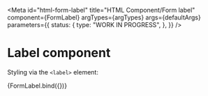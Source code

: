<!-- @license CC0-1.0 -->


<Meta
  id="html-form-label"
  title="HTML Component/Form label"
  component={FormLabel}
  argTypes={argTypes}
  args={defaultArgs}
  parameters={{
    status: {
      type: "WORK IN PROGRESS",
    },
  }}
/>

# Label component

Styling via the `<label>` element:

<Canvas>
  <Story name="Default" args={exampleArgs}>
    {FormLabel.bind({})}
  </Story>
</Canvas>

<ArgsTable story="Default" />
